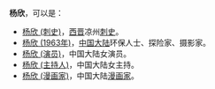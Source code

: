 '''杨欣'''，可以是：
*[[杨欣_(刺史)|杨欣 (刺史)]]，[[西晋|西晋]]凉州[[刺史|刺史]]。
* [[杨欣_(1963年)|杨欣 (1963年)]]，[[中国大陆|中国大陆]]环保人士、探险家、摄影家。
*[[杨欣_(演员)|杨欣 (演员)]]，中国大陆女演员。
*[[杨欣_(主持人)|杨欣 (主持人)]]，中国大陆女主持。
*[[杨欣_(漫画家)|杨欣 (漫画家)]]，中国大陆[[漫画家|漫画家]]。

{{disambig|Cat=二字杨姓人名消歧义|xin}}